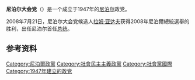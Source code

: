 {{Infobox political party
|name =尼泊尔大会党
|native_name = नेपाली काँग्रेस
|colorcode = Green
|president = [[谢尔·巴哈杜尔·德乌帕|谢尔·巴哈杜尔·德乌帕]]
|foundation = 1947年
|ideology = [[社会民主主义|社会民主主义]]<br>[[民主社会主义|民主社会主义]]<br>[[第三条道路|第三条道路]]<ref>[http://www.nepalicongress.org/files/introduction.php Nepali Congress, An Introduction] {{webarchive|url=https://web.archive.org/web/20110208031552/http://www.nepalicongress.org/files/introduction.php |date=2011-02-08 }}.</ref>
|headquarters =[[勒利德布尔|勒利德布尔]]
|international = [[社会党国际|社会党国际]]<br>[[进步联盟|进步联盟]]<ref>{{Cite web |url=http://progressive-alliance.info/participants/ |title=存档副本 |access-date=2016-07-25 |archive-url=https://web.archive.org/web/20150302142054/http://progressive-alliance.info/participants/ |archive-date=2015-03-02 |dead-url=yes }}</ref>
|logo = [[Image:Nepali_Congress_flag_edited.svg|150px]]
|position = [[中间派|中间]]至[[中间偏左|中间偏左]]
|student_wing = [[尼泊尔学生联盟|尼泊尔学生联盟]]
|youth_wing = [[尼泊尔塔伦·达尔|尼泊尔塔伦·达尔]]
|妇女组织 = [[尼泊尔妇女协会|尼泊尔妇女协会]]
|national = [[七党联盟|七党联盟]]（历史上）
| colours = [[绿色|绿色]]
| seats1_title = [[众议院_(尼泊尔)|众议院]]
| seats1 = {{Composition bar|63|275|hex=green}}
| seats2_title = [[国民议会_(尼泊尔)|国民议会]]
| seats2 = {{Composition bar|6|59|hex=green}}
| seats3_title = [[省议会（尼泊尔）|省议会]]
| seats3 = {{Composition bar|113|550|hex=green}}
| symbol = [[Image:Election_logo_NC.jpg|100px]]
|website = {{Url|http://www.nepalicongress.org}}
|country = 尼泊尔
}}
'''尼泊尔大会党'''（{{lang-ne|नेपाली काँग्रेस}}）是一个成立于1947年的[[尼泊尔|尼泊尔]]政党。

2008年7月21日，尼泊尔大会党候选人[[拉姆·亚达夫|拉姆·亚达夫]]获得2008年尼泊爾總統選舉的胜利，出任尼泊尔首任[[尼泊尔总统|总统]]。

==参考资料==
{{reflist}}
{{尼泊尔政党}}
[[Category:尼泊爾政黨|Category:尼泊爾政黨]]
[[Category:社會民主主義政黨|Category:社會民主主義政黨]]
[[Category:社會黨國際|Category:社會黨國際]]
[[Category:1947年建立的政党|Category:1947年建立的政党]]